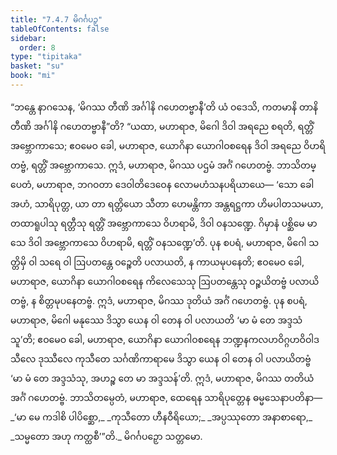 ```yaml
---
title: "7.4.7 မိဂင်္ဂပဉှ"
tableOfContents: false
sidebar:
  order: 8
type: "tipitaka"
basket: "su"
book: "mi"
---
```



<DynamicBreadcrumb />

<Division number="261" book="mi">

<Paragraph number="1859" book="mi">
“ဘန္တေ နာဂသေန, ‘မိဂဿ တီဏိ အင်္ဂါနိ ဂဟေတဗ္ဗာနီ’တိ ယံ ဝဒေသိ, ကတမာနိ တာနိ တီဏိ အင်္ဂါနိ ဂဟေတဗ္ဗာနီ”တိ? “ယထာ, မဟာရာဇ, မိဂေါ ဒိဝါ အရညေ စရတိ, ရတ္တိံ အဗ္ဘောကာသေ; ဧဝမေဝ ခေါ, မဟာရာဇ, ယောဂိနာ ယောဂါဝစရေန ဒိဝါ အရညေ ဝိဟရိတဗ္ဗံ, ရတ္တိံ အဗ္ဘောကာသေ. ဣဒံ, မဟာရာဇ, မိဂဿ ပဌမံ အင်္ဂံ ဂဟေတဗ္ဗံ.
</Paragraph>

<Paragraph number="1860" book="mi">
ဘာသိတမ္ပေတံ, မဟာရာဇ, ဘဂဝတာ ဒေဝါတိဒေဝေန လောမဟံသနပရိယာယေ—
</Paragraph>

<Paragraph number="1861" book="mi">
‘သော ခေါ အဟံ, သာရိပုတ္တ, ယာ တာ ရတ္တိယော သီတာ ဟေမန္တိကာ အန္တရဋ္ဌကာ ဟိမပါတသမယာ, တထာရူပါသု ရတ္တီသု ရတ္တိံ အဗ္ဘောကာသေ ဝိဟရာမိ, ဒိဝါ ဝနသဏ္ဍေ. ဂိမှာနံ ပစ္ဆိမေ မာသေ ဒိဝါ အဗ္ဘောကာသေ ဝိဟရာမိ, ရတ္တိံ ဝနသဏ္ဍေ’တိ.
</Paragraph>

<Paragraph number="1862" book="mi">
ပုန စပရံ, မဟာရာဇ, မိဂေါ သတ္တိမှိ ဝါ သရေ ဝါ ဩပတန္တေ ဝဉ္စေတိ ပလာယတိ, န ကာယမုပနေတိ; ဧဝမေဝ ခေါ, မဟာရာဇ, ယောဂိနာ ယောဂါဝစရေန ကိလေသေသု ဩပတန္တေသု ဝဉ္စယိတဗ္ဗံ ပလာယိတဗ္ဗံ, န စိတ္တမုပနေတဗ္ဗံ. ဣဒံ, မဟာရာဇ, မိဂဿ ဒုတိယံ အင်္ဂံ ဂဟေတဗ္ဗံ.
</Paragraph>

<Paragraph number="1863" book="mi">
ပုန စပရံ, မဟာရာဇ, မိဂေါ မနုဿေ ဒိသွာ ယေန ဝါ တေန ဝါ ပလာယတိ ‘မာ မံ တေ အဒ္ဒသံသူ’တိ; ဧဝမေဝ ခေါ, မဟာရာဇ, ယောဂိနာ ယောဂါဝစရေန ဘဏ္ဍနကလဟဝိဂ္ဂဟဝိဝါဒသီလေ ဒုဿီလေ ကုသီတေ သင်္ဂဏိကာရာမေ ဒိသွာ ယေန ဝါ တေန ဝါ ပလာယိတဗ္ဗံ ‘မာ မံ တေ အဒ္ဒသံသု, အဟဉ္စ တေ မာ အဒ္ဒသန်’တိ. ဣဒံ, မဟာရာဇ, မိဂဿ တတိယံ အင်္ဂံ ဂဟေတဗ္ဗံ. ဘာသိတမ္ပေတံ, မဟာရာဇ, ထေရေန သာရိပုတ္တေန ဓမ္မသေနာပတိနာ—
</Paragraph>

<Paragraph number="1864" type="verses" book="mi">
_‘မာ မေ ကဒါစိ ပါပိစ္ဆော,_  
_ကုသီတော ဟီနဝီရိယော;_  
_အပ္ပဿုတော အနာစာရော,_  
_သမ္မတော အဟု ကတ္ထစီ’”တိ._  


</Paragraph>
</Division>

<Paragraph number="1865" type="center" book="mi">
မိဂင်္ဂပဉှော သတ္တမော.
</Paragraph>